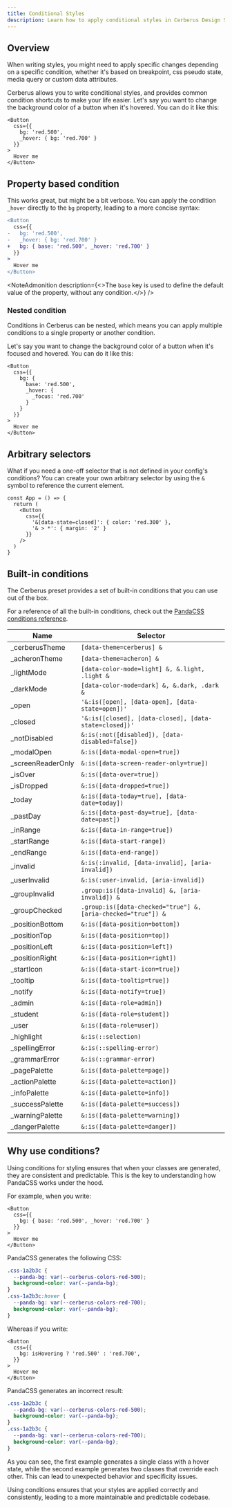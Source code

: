 ```yaml
---
title: Conditional Styles
description: Learn how to apply conditional styles in Cerberus Design System
---
```



## Overview

When writing styles, you might need to apply specific changes depending on a specific condition, whether it's based on breakpoint, css pseudo state, media query or custom data attributes.

Cerberus allows you to write conditional styles, and provides common condition shortcuts to make your life easier. Let's say you want to change the background color of a button when it's hovered. You can do it like this:

```tsx
<Button
  css={{
    bg: 'red.500',
    _hover: { bg: 'red.700' }
  }}
>
  Hover me
</Button>
```

<WarningAdmonition description="Although Cerberus uses CSS-in-JS syntax for styling, it is a only static (just like CSS). This means that you should not use dynamic values for a property." />

## Property based condition

This works great, but might be a bit verbose. You can apply the condition `_hover` directly to the `bg` property, leading to a more concise syntax:

```diff
<Button
  css={{
-   bg: 'red.500',
-   _hover: { bg: 'red.700' }
+   bg: { base: 'red.500', _hover: 'red.700' }
  }}
>
  Hover me
</Button>
```

<NoteAdmonition description={<>The `base` key is used to define the default value of the property, without any condition.</>} />

### Nested condition

Conditions in Cerberus can be nested, which means you can apply multiple conditions to a single property or another condition.

Let's say you want to change the background color of a button when it's focused and hovered. You can do it like this:

```tsx
<Button
  css={{
    bg: {
      base: 'red.500',
      _hover: {
        _focus: 'red.700'
      }
    }
  }}
>
  Hover me
</Button>
```

## Arbitrary selectors

What if you need a one-off selector that is not defined in your config's conditions? You can create your own arbitrary selector by using the `&` symbol to reference the current element.

```tsx
const App = () => {
  return (
    <Button
      css={{
        '&[data-state=closed]': { color: 'red.300' },
        '& > *': { margin: '2' }
      }}
    />
  )
}
```

## Built-in conditions

The Cerberus preset provides a set of built-in conditions that you can use out of the box.

For a reference of all the built-in conditions, check out the [PandaCSS conditions reference](https://panda-css.com/docs/concepts/conditional-styles#reference).

| Name                | Selector                  |
| ------------------  | ------------------------- |
| _cerberusTheme      | `[data-theme=cerberus] &` |
| _acheronTheme       | `[data-theme=acheron] &` |
| _lightMode          | `[data-color-mode=light] &, &.light, .light &` |
| _darkMode           | `[data-color-mode=dark] &, &.dark, .dark &` |
| _open               | `'&:is([open], [data-open], [data-state=open])'` |
| _closed             | `'&:is([closed], [data-closed], [data-state=closed])'` |
| _notDisabled        | `&:is(:not([disabled]), [data-disabled=false])` |
| _modalOpen          | `&:is([data-modal-open=true])` |
| _screenReaderOnly   | `&:is([data-screen-reader-only=true])` |
| _isOver             | `&:is([data-over=true])` |
| _isDropped          | `&:is([data-dropped=true])` |
| _today              | `&:is([data-today=true], [data-date=today])` |
| _pastDay            | `&:is([data-past-day=true], [data-date=past])` |
| _inRange            | `&:is([data-in-range=true])` |
| _startRange         | `&:is([data-start-range])` |
| _endRange           | `&:is([data-end-range])` |
| _invalid            | `&:is(:invalid, [data-invalid], [aria-invalid])` |
| _userInvalid        | `&:is(:user-invalid, [aria-invalid])` |
| _groupInvalid       | `.group:is([data-invalid] &, [aria-invalid]) &` |
| _groupChecked       | `.group:is([data-checked="true"] &, [aria-checked="true"]) &` |
| _positionBottom     | `&:is([data-position=bottom])` |
| _positionTop        | `&:is([data-position=top])` |
| _positionLeft       | `&:is([data-position=left])` |
| _positionRight      | `&:is([data-position=right])` |
| _startIcon          | `&:is([data-start-icon=true])` |
| _tooltip            | `&:is([data-tooltip=true])` |
| _notify             | `&:is([data-notify=true])` |
| _admin              | `&:is([data-role=admin])` |
| _student            | `&:is([data-role=student])` |
| _user               | `&:is([data-role=user])` |
| _highlight          | `&:is(::selection)` |
| _spellingError      | `&:is(::spelling-error)` |
| _grammarError       | `&:is(::grammar-error)` |
| _pagePalette        | `&:is([data-palette=page])` |
| _actionPalette      | `&:is([data-palette=action])` |
| _infoPalette        | `&:is([data-palette=info])` |
| _successPalette     | `&:is([data-palette=success])` |
| _warningPalette     | `&:is([data-palette=warning])` |
| _dangerPalette      | `&:is([data-palette=danger])` |

## Why use conditions?

Using conditions for styling ensures that when your classes are generated, they are consistent and predictable. This is the key to understanding how PandaCSS works under the hood.

For example, when you write:

```tsx
<Button
  css={{
    bg: { base: 'red.500', _hover: 'red.700' }
  }}
>
  Hover me
</Button>
```

PandaCSS generates the following CSS:

```css
.css-1a2b3c {
  --panda-bg: var(--cerberus-colors-red-500);
  background-color: var(--panda-bg);
}
.css-1a2b3c:hover {
  --panda-bg: var(--cerberus-colors-red-700);
  background-color: var(--panda-bg);
}
```
Whereas if you write:

```tsx
<Button
  css={{
    bg: isHovering ? 'red.500' : 'red.700',
  }}
>
  Hover me
</Button>
```

PandaCSS generates an incorrect result:

```css
.css-1a2b3c {
  --panda-bg: var(--cerberus-colors-red-500);
  background-color: var(--panda-bg);
}
.css-1a2b3c {
  --panda-bg: var(--cerberus-colors-red-700);
  background-color: var(--panda-bg);
}
```
As you can see, the first example generates a single class with a hover state, while the second example generates two classes that override each other. This can lead to unexpected behavior and specificity issues.

Using conditions ensures that your styles are applied correctly and consistently, leading to a more maintainable and predictable codebase.